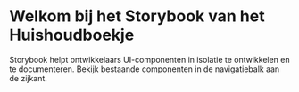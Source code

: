 
<Meta title="Home" />

# Welkom bij het Storybook van het Huishoudboekje

Storybook helpt ontwikkelaars UI-componenten in isolatie te ontwikkelen en te documenteren.
Bekijk bestaande componenten in de navigatiebalk aan de zijkant.
